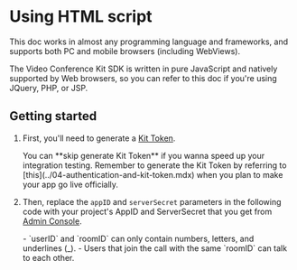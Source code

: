 # Using HTML script

This doc works in almost any programming language and frameworks, and supports both PC and mobile browsers (including WebViews).

The Video Conference Kit SDK is written in pure JavaScript and natively supported by Web browsers, so you can refer to this doc if you're using JQuery, PHP, or JSP.

## Getting started

1. First, you'll need to generate a [Kit Token](../04-authentication-and-kit-token.mdx). 

    <Note title="Note">
    You can **skip generate Kit Token** if you wanna speed up your integration testing. Remember to generate the Kit Token by referring to [this](../04-authentication-and-kit-token.mdx) when you plan to make your app go live officially.
    </Note>


2. Then, replace the `appID` and `serverSecret` parameters in the following code with your project's AppID and ServerSecret that you get from [Admin Console](https://console.zegocloud.com/project). 

    <Note title="Note">
    - `userID` and `roomID` can only contain numbers, letters, and underlines (_). 
    - Users that join the call with the same `roomID` can talk to each other. 
    </Note>

